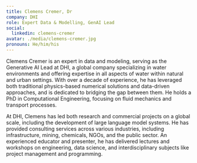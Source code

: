 ```yaml
---
title: Clemens Cremer, Dr
company: DHI
role: Expert Data & Modelling, GenAI Lead
social:
  linkedin: clemens-cremer
avatar: ./media/clemens-cremer.jpg
pronouns: He/him/his
---
```

Clemens Cremer is an expert in data and modeling, serving as the Generative AI Lead at DHI, a global company specializing in water environments and offering expertise in all aspects of water within natural and urban settings. With over a decade of experience, he has leveraged both traditional physics-based numerical solutions and data-driven approaches, and is dedicated to bridging the gap between them. He holds a PhD in Computational Engineering, focusing on fluid mechanics and transport processes.

At DHI, Clemens has led both research and commercial projects on a global scale, including the development of large language model systems. He has provided consulting services across various industries, including infrastructure, mining, chemicals, NGOs, and the public sector. An experienced educator and presenter, he has delivered lectures and workshops on engineering, data science, and interdisciplinary subjects like project management and programming.